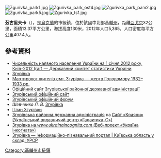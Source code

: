 {{No footnotes|time=2015-09-16T15:18:55+00:00}}
[[Image:Zgurivka_park1.jpg|right]]
[[Image:Zgurivka_park_ost4.jpg|right]]
[[Image:Zgurivka_park_pam2.jpg|right]]
[[Image:Zgurivka_park5.jpg|right]]
[[Image:Zgurivka_ts1.jpg|right]]

{{coord|50|29|20|N|31|46|42|E|scale:30000|display=title}}

'''茲古里夫卡'''（{{lang-uk|Згурівка}}），是[[烏克蘭|烏克蘭]]的市級鎮，位於該國中北部[[基輔州|基輔州]]，距離[[亞戈京|亞戈京]]32公里，面積13.37平方公里，海拔高度130米，2012年人口5,365，人口密度每平方公里407.4人。

==參考資料==
*[https://web.archive.org/web/20150627002237/http://ukrstat.org/uk/druk/katalog/kat_u/2012/07_2012/zb_chnas_2011.rar Чисельність наявного населення України на 1 січня 2012 року, Київ-2012 (rar) — Державний комітет статистики України]
*[http://www.history.org.ua/?l=EHU&verbvar=Zgurivka&abcvar=9&bbcvar=4 Згурівка] {{Wayback|url=http://www.history.org.ua/?l=EHU&verbvar=Zgurivka&abcvar=9&bbcvar=4 |date=20160304203915 }}
*[https://web.archive.org/web/20140812215540/http://memorialholodomors.org.ua/PDF/Kyiv/%D0%97%D0%B3%D1%83%D1%80%D1%96%D0%B2%D1%81%D1%8C%D0%BA%D0%B8%D0%B9%20%D1%80%D0%B0%D0%B9%D0%BE%D0%BD.pdf Мартиролог жителів смт. Згурівка — жертв Голодомору 1932–1933 рр.]
* [http://zgurivka-rda.gov.ua/ Офіційний сайт Згурівської районної державної адміністрації] {{Wayback|url=http://zgurivka-rda.gov.ua/ |date=20120129180543 }}
* [https://web.archive.org/web/20140517013920/http://zgurivka.com.ua/ Згурівський офіційний сайт]
* [https://web.archive.org/web/20150719001329/http://zgurivka.ukrainianforum.net/ Згурівський офіційний форум]
* ''Шевченко Л. В.'' [http://www.history.org.ua/?l=EHU&verbvar=Zgurivka&abcvar=9&bbcvar=4 Згурівка] {{Wayback|url=http://www.history.org.ua/?l=EHU&verbvar=Zgurivka&abcvar=9&bbcvar=4 |date=20160304203915 }}
* [http://gimnazia.at.ua/data/zghurivka.jpg План Згурівки] {{Wayback|url=http://gimnazia.at.ua/data/zghurivka.jpg |date=20160304110256 }}
* [http://galaktika-s.com.ua/maket.php?akcia=k2007&page=1&maket=verstka113 Згурівська районна державна адміністрація]{{dead link|date=2018年4月 |bot=InternetArchiveBot |fix-attempted=yes }} на [https://web.archive.org/web/20150827012401/http://galaktika-s.com.ua/ Сайт «Краяни» (Український видавничий центр «Галактика-С»)]
* [http://ukrainaincognita.com/dendroparky/zgurivka Згурівка на ''www.ukrainaincognita.com'' (Веб-проект «Україна Інкоґната»)] {{Wayback|url=http://ukrainaincognita.com/dendroparky/zgurivka |date=20201217093441 }}
* [http://imsu-kyiv.com/msta-sela-kivsko-oblast/jagotynskyj-rajon/zgurivka.html Згурівка — Інформаційно-пізнавальний портал | Київська область у складі УРСР] {{Wayback|url=http://imsu-kyiv.com/msta-sela-kivsko-oblast/jagotynskyj-rajon/zgurivka.html |date=20201217093504 }}

{{DEFAULTSORT:Згурівка}}
[[Category:基輔州市級鎮|Category:基輔州市級鎮]]

{{Kiev-geo-stub}}